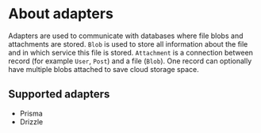 
# About adapters

Adapters are used to communicate with databases where file blobs and attachments are
stored. `Blob` is used to store all information about the file and in which service
this file is stored. `Attachment` is a connection between record (for example
`User`, `Post`) and a file (`Blob`). One record can optionally have multiple blobs
attached to save cloud storage space.

## Supported adapters

* <Link href="/adapters/prisma">Prisma</Link>
* <Link href="/adapters/drizzle">Drizzle</Link>
